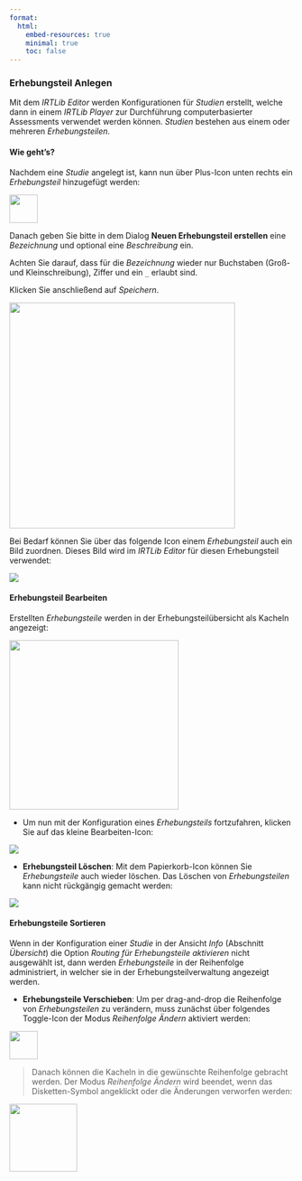 ```yaml
---
format:
  html:
    embed-resources: true
    minimal: true 
    toc: false
---
```


### Erhebungsteil Anlegen

Mit dem *IRTLib Editor* werden Konfigurationen für *Studien* erstellt, welche dann in einem *IRTLib Player* zur Durchführung computerbasierter Assessments verwendet werden können. *Studien* bestehen aus einem oder mehreren *Erhebungsteilen*. 

#### Wie geht's?

Nachdem eine *Studie* angelegt ist, kann nun über Plus-Icon unten rechts ein *Erhebungsteil* hinzugefügt werden:

![](img/icon-plus.png){width="50" fig-align="left"}

Danach geben Sie bitte in dem Dialog **Neuen Erhebungsteil erstellen** eine *Bezeichnung* und optional eine *Beschreibung* ein.

Achten Sie darauf, dass für die *Bezeichnung* wieder nur Buchstaben (Groß- und Kleinschreibung), Ziffer und ein `_` erlaubt sind.


Klicken Sie anschließend auf *Speichern*.

![](img/screenshot-new-study-part-empty-DEU.png){width="400" fig-align="left"}

Bei Bedarf können Sie über das folgende Icon einem *Erhebungsteil* auch ein Bild zuordnen. Dieses Bild wird im *IRTLib Editor* für diesen Erhebungsteil verwendet:

![](img/icon-study-image.png){fig-align="left"}

#### Erhebungsteil Bearbeiten

Erstellten *Erhebungsteile* werden in der Erhebungsteilübersicht als Kacheln angezeigt:

![](img/screenshot-new-study-part-card.DEU.png){width="300" fig-align="left"}

* Um nun mit der Konfiguration eines *Erhebungsteils* fortzufahren, klicken Sie auf das kleine Bearbeiten-Icon:

![](img/icon-edit.png){fig-align="left"}

* **Erhebungsteil Löschen**: Mit dem Papierkorb-Icon können Sie *Erhebungsteile* auch wieder löschen. Das Löschen von *Erhebungsteilen* kann nicht rückgängig gemacht werden:

![](img/icon-delete.png){fig-align="left"}
 
#### Erhebungsteile Sortieren

Wenn in der Konfiguration einer *Studie* in der Ansicht *Info* (Abschnitt *Übersicht*) die Option *Routing für Erhebungsteile aktivieren* nicht ausgewählt ist, dann werden *Erhebungsteile* in der Reihenfolge administriert, in welcher sie in der Erhebungsteilverwaltung angezeigt werden.

* **Erhebungsteile Verschieben**: Um per drag-and-drop die Reihenfolge von *Erhebungsteilen* zu verändern, muss zunächst über folgendes Toggle-Icon der Modus  *Reihenfolge Ändern* aktiviert werden:

![](img/icon-toggle.png){width="50" fig-align="left"}

> Danach können die Kacheln in die gewünschte Reihenfolge gebracht werden. Der Modus *Reihenfolge Ändern* wird beendet, wenn das Disketten-Symbol angeklickt oder die Änderungen verworfen werden: 

![](img/screenshot-icons-undo-and-save-01.png){width="120" fig-align="left"}